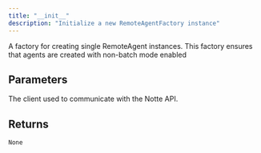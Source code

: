```yaml
---
title: "__init__"
description: "Initialize a new RemoteAgentFactory instance"
---
```


A factory for creating single RemoteAgent instances. This factory ensures that agents are created with non-batch mode enabled


## Parameters

<ParamField path="client" type="AgentsClient">
  The client used to communicate with the Notte API.
</ParamField>

## Returns

`None`
